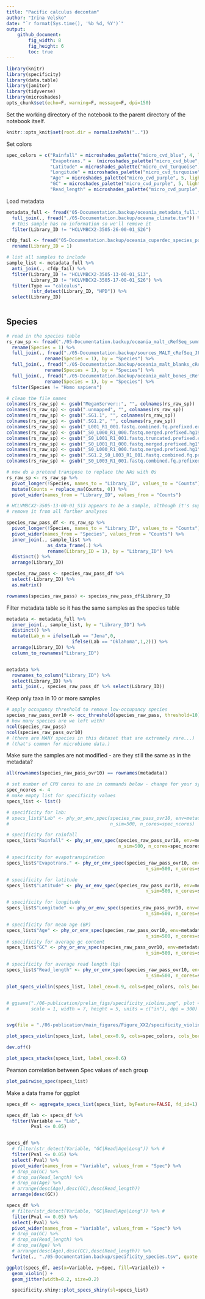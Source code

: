 ```yaml
---
title: "Pacific calculus decontam"
author: "Irina Velsko"
date: "`r format(Sys.time(), '%b %d, %Y')`"
output:
    github_document:
        fig_width: 8
        fig_height: 6
        toc: true
---
```


```r
library(knitr)
library(specificity)
library(data.table)
library(janitor)
library(tidyverse)
library(microshades)
opts_chunk$set(echo=F, warning=F, message=F, dpi=150)
```

Set the working directory of the notebook to the parent directory of the 
notebook itself.  

```r
knitr::opts_knit$set(root.dir = normalizePath(".."))
```

Set colors
```r
spec_colors = c("Rainfall" = microshades_palette("micro_cvd_blue", 4, lightest = FALSE)[4],
                "Evapotrans." =  (microshades_palette("micro_cvd_blue", 4, lightest = FALSE)[1]),
                "Latitude" = microshades_palette("micro_cvd_turquoise", 4, lightest = FALSE)[4],
                "Longitude" = microshades_palette("micro_cvd_turquoise", 4, lightest = FALSE)[1],
                "Age" = microshades_palette("micro_cvd_purple", 5, lightest = FALSE)[5],
                "GC" = microshades_palette("micro_cvd_purple", 5, lightest = FALSE)[3],
                "Read_length" = microshades_palette("micro_cvd_purple", 5, lightest = FALSE)[1])

```

Load metadata
```r
metadata_full <- fread("05-Documentation.backup/oceania_metadata_full.tsv") %>%
  full_join(., fread("./05-Documentation.backup/oceana_climate.tsv")) %>%
  # this sample has no information so we'll remove it
  filter(Library_ID != "HCLVMBCX2-3505-26-00-01_S26")

```


```r
cfdp_fail <- fread("05-Documentation.backup/oceania_cuperdec_species_poor_samples.tsv") %>%
  rename(Library_ID = 1)

```

```r
# list all samples to include
sample_list <- metadata_full %>%
  anti_join(., cfdp_fail) %>%
  filter(Library_ID != "HCLVMBCX2-3505-13-00-01_S13",
         Library_ID != "HCLVMBCX2-3505-17-00-01_S26") %>%
  filter(Type == "calculus",
         !str_detect(Library_ID, "HPD")) %>%
  select(Library_ID)
  
```


## Species
```r
# read in the species table
rs_raw_sp <- fread("./05-Documentation.backup/oceania_malt_cRefSeq_summarized_species_20201105.txt") %>%
  rename(Species = 1) %>%
  full_join(., fread("./05-Documentation.backup/sources_MALT_cRefSeq_JFY_species_summarized.txt") %>%
              rename(Species = 1), by = "Species") %>%
  full_join(., fread("./05-Documentation.backup/oceania_malt_blanks_cRefSeq_species_summarized_20201130.txt") %>%
              rename(Species = 1), by = "Species") %>%
  full_join(., fread("./05-Documentation.backup/oceania_malt_bones_cRefSeq_species_summarized_20201202.txt") %>%
              rename(Species = 1), by = "Species") %>%
  filter(Species != "Homo sapiens")

# clean the file names
colnames(rs_raw_sp) <- gsub("MeganServer::", "", colnames(rs_raw_sp)) 
colnames(rs_raw_sp) <- gsub(".unmapped", "", colnames(rs_raw_sp)) 
colnames(rs_raw_sp) <- gsub(".SG1.1", "", colnames(rs_raw_sp)) 
colnames(rs_raw_sp) <- gsub(".SG1.2", "", colnames(rs_raw_sp)) 
colnames(rs_raw_sp) <- gsub("_L001_R1_001.fastq.combined.fq.prefixed.extractunmapped.bam", "", colnames(rs_raw_sp)) 
colnames(rs_raw_sp) <- gsub("_S0_L000_R1_000.fastq.merged.prefixed.hg19unmapped", "", colnames(rs_raw_sp)) 
colnames(rs_raw_sp) <- gsub("_S0_L001_R1_001.fastq.truncated.prefixed.extractunmapped.bam", "", colnames(rs_raw_sp)) 
colnames(rs_raw_sp) <- gsub("_S0_L001_R1_000.fastq.merged.prefixed.hg1", "", colnames(rs_raw_sp)) 
colnames(rs_raw_sp) <- gsub("_S0_L000_R1_000.fastq.merged.prefixed.hg1", "", colnames(rs_raw_sp)) 
colnames(rs_raw_sp) <- gsub(".SG1.2_S0_L003_R1_001.fastq.combined.fq.prefixed.extrac.bam", "", colnames(rs_raw_sp))  
colnames(rs_raw_sp) <- gsub("_S0_L003_R1_001.fastq.combined.fq.prefixed.extrac.bam", "", colnames(rs_raw_sp)) 

# now do a pretend transpose to replace the NAs with 0s
rs_raw_sp <- rs_raw_sp %>%
  pivot_longer(!Species, names_to = "Library_ID", values_to = "Counts") %>%
  mutate(Counts = replace_na(Counts, 0)) %>%
  pivot_wider(names_from = "Library_ID", values_from = "Counts")

```


```r
# HCLVMBCX2-3505-13-00-01_S13 appears to be a sample, although it's supposed to be a blank
# remove it from all further analyses

species_raw_pass_df <- rs_raw_sp %>%
  pivot_longer(!Species, names_to = "Library_ID", values_to = "Counts") %>%
  pivot_wider(names_from = "Species", values_from = "Counts") %>%
  inner_join(., sample_list %>%
               as_data_frame(.) %>%
               rename(Library_ID = 1), by = "Library_ID") %>%
  distinct() %>%
  arrange(Library_ID)

species_raw_pass <- species_raw_pass_df %>%
  select(-Library_ID) %>%
  as.matrix()

rownames(species_raw_pass) <- species_raw_pass_df$Library_ID

```

Filter metadata table so it has the same samples as the species table
```r
metadata <- metadata_full %>%
  inner_join(., sample_list, by = "Library_ID") %>%
  distinct() %>%
  mutate(Lab_n = ifelse(Lab == "Jena",0,
                        ifelse(Lab == "Oklahoma",1,2))) %>%
  arrange(Library_ID) %>%
  column_to_rownames("Library_ID")


metadata %>% 
  rownames_to_column("Library_ID") %>%
  select(Library_ID) %>%
  anti_join(., species_raw_pass_df %>% select(Library_ID))

```


Keep only taxa in 10 or more samples
```r
# apply occupancy threshold to remove low-occupancy species
species_raw_pass_ovr10 <- occ_threshold(species_raw_pass, threshold=10)
# how many species are we left with?
ncol(species_raw_pass)
ncol(species_raw_pass_ovr10)
# (there are MANY species in this dataset that are extremely rare...)
# (that's common for microbiome data.)

```

Make sure the samples are not modified - are they still the same as in the metadata?
```r
all(rownames(species_raw_pass_ovr10) == rownames(metadata))
```

```r
# set number of CPU cores to use in commands below - change for your system.
spec_ncores <- 4
# make empty list for specificity values
specs_list <- list()

# specificity for lab:
# specs_list$"Lab" <- phy_or_env_spec(species_raw_pass_ovr10, env=metadata$Lab_n,
#                                     n_sim=500, n_cores=spec_ncores)

# specificity for rainfall
specs_list$"Rainfall" <- phy_or_env_spec(species_raw_pass_ovr10, env=metadata$Rainfall, 
                                         n_sim=500, n_cores=spec_ncores)

# specificity for evapotranspiration
specs_list$"Evapotrans." <- phy_or_env_spec(species_raw_pass_ovr10, env=metadata$ann_evapotransporation, 
                                                   n_sim=500, n_cores=spec_ncores )

# specificity for latitude
specs_list$"Latitude" <- phy_or_env_spec(species_raw_pass_ovr10, env=metadata$Lat, 
                                                   n_sim=500, n_cores=spec_ncores )

# specificity for longitude
specs_list$"Longitude" <- phy_or_env_spec(species_raw_pass_ovr10, env=metadata$Long, 
                                                   n_sim=500, n_cores=spec_ncores )

# specificity for mean age (BP)
specs_list$"Age" <- phy_or_env_spec(species_raw_pass_ovr10, env=metadata$Age_mean, 
                                                   n_sim=500, n_cores=spec_ncores )
# specificity for average gc content
specs_list$"GC" <- phy_or_env_spec(species_raw_pass_ovr10, env=metadata$gc_avg, 
                                                   n_sim=500, n_cores=spec_ncores )

# specificity for average read length (bp)
specs_list$"Read_length" <- phy_or_env_spec(species_raw_pass_ovr10, env=metadata$seq_len_avg, 
                                                   n_sim=500, n_cores=spec_ncores )

```

```r
plot_specs_violin(specs_list, label_cex=0.9, cols=spec_colors, cols_bord = "#d0d0d0") # c("#86c73a", "blue", "gold","green","turquoise","magenta","orange","purple")


# ggsave("./06-publication/prelim_figs/specificity_violins.png", plot = spec_viol, device = "png",
#        scale = 1, width = 7, height = 5, units = c("in"), dpi = 300)


svg(file = "./06-publication/main_figures/Figure_XX2/specificity_violins.svg", width = 10, height = 7) 

plot_specs_violin(specs_list, label_cex=0.9, cols=spec_colors, cols_bord = "#d0d0d0")

dev.off()

```

```r
plot_specs_stacks(specs_list, label_cex=0.6)

```

Pearson correlation between Spec values of each group
```r
plot_pairwise_spec(specs_list)

```

Make a data frame for ggplot
```r
specs_df <- aggregate_specs_list(specs_list, byFeature=FALSE, fd_id=1)

specs_df_lab <- specs_df %>%
  filter(Variable == "Lab",
         Pval <= 0.05)


specs_df %>%
  # filter(str_detect(Variable, "GC|Read|Age|Long")) %>% # 
  filter(Pval <= 0.05) %>%
  select(-Pval) %>%
  pivot_wider(names_from = "Variable", values_from = "Spec") %>%
  # drop_na(GC) %>%
  # drop_na(Read_length) %>%
  # drop_na(Age) %>%
  # arrange(desc(Age),desc(GC),desc(Read_length))
  arrange(desc(GC))

specs_df %>%
  # filter(str_detect(Variable, "GC|Read|Age|Long")) %>% # 
  filter(Pval <= 0.05) %>%
  select(-Pval) %>%
  pivot_wider(names_from = "Variable", values_from = "Spec") %>%
  # drop_na(GC) %>%
  # drop_na(Read_length) %>%
  # drop_na(Age) %>%
  # arrange(desc(Age),desc(GC),desc(Read_length)) %>%
  fwrite(., "./05-Documentation.backup/specificity_species.tsv", quote = F, sep = "\t")

```


```r

ggplot(specs_df, aes(x=Variable, y=Spec, fill=Variable)) + 
  geom_violin() + 
  geom_jitter(width=0.2, size=0.2)
```

```r
  specificity.shiny::plot_specs_shiny(sl=specs_list)
```







